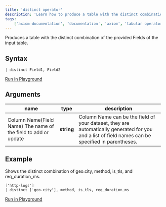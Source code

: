 ```yaml
---
title: 'distinct operator'
description: 'Learn how to produce a table with the distinct combination of the provided fields of your dataset.'
tags:
    ['axiom documentation', 'documentation', 'axiom', 'tabular operators', 'distinct operator']
---
```


Produces a table with the distinct combination of the provided Fields of the input table.

## Syntax

```kusto
| distinct Field1, Field2
```

[Run in Playground](https://play.axiom.co/axiom-play-qf1k/explorer?initForm=%7B%22apl%22%3A%22%5B%27sample-http-logs%27%5D%5Cn%7C%20distinct%20content_type%2C%20method%22%2C%22queryOptions%22%3A%7B%22quickRange%22%3A%2230d%22%7D%7D)

## Arguments

| **name**     | **type** | **description**  |                                
| --------------------------------------- | ----------- | ---------------------------|                                                                                                                          
| Column Name(Field Name) The name of the field to add or update | **string** | Column Name can be the field of your dataset, they are automatically generated for you and a list of field names can be specified in parentheses.|

## Example

Shows the distinct combination of geo.city, method, is_tls, and req_duration_ms.

```kusto
['http-logs']
| distinct ['geo.city'], method, is_tls, req_duration_ms
```

[Run in Playground](https://play.axiom.co/axiom-play-qf1k/explorer?initForm=%7B%22apl%22%3A%22%5B%27sample-http-logs%27%5D%5Cn%7C%20distinct%20content_type%2C%20method%22%2C%22queryOptions%22%3A%7B%22quickRange%22%3A%2230d%22%7D%7D)
